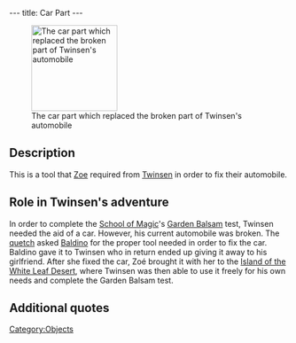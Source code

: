 ---
title: Car Part
---

[[Image:Carpart.gif|right|155px|thumb|The car part which replaced the broken part of Twinsen's automobile]]

{{Quote|
Quote=After a few adjustments and once Zoé fits the part, the car will be ready to go.|
Character=Official description}}

==Description==
This is a tool that [[Zoe]] required from [[Twinsen]] in order to fix their automobile.

==Role in Twinsen's adventure==
In order to complete the [[School of Magic]]'s [[Garden Balsam]] test, Twinsen needed the aid of a car. However, his current automobile was broken. The [[quetch]] asked [[Baldino]] for the proper tool needed in order to fix the car. Baldino gave it to Twinsen who in return ended up giving it away to his girlfriend. After she fixed the car, Zoé brought it with her to the [[Island of the White Leaf Desert]], where Twinsen was then able to use it freely for his own needs and complete the Garden Balsam test.

==Additional quotes==
{{Quote|
Quote=Jerome Baldino just gave you a part that Zoé needs to fix the car.|
Character=When Twinsen received the car part}}

[[Category:Objects]]